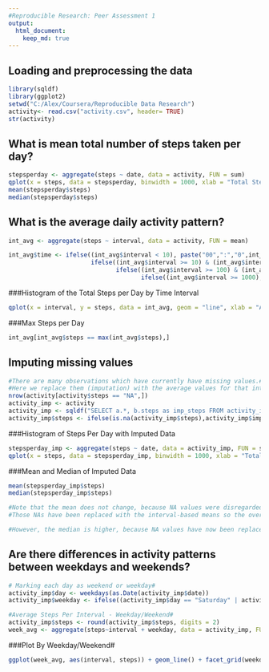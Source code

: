 ```yaml
---
#Reproducible Research: Peer Assessment 1
output: 
  html_document:
    keep_md: true
---
```




## Loading and preprocessing the data
```r
library(sqldf)
library(ggplot2)
setwd("C:/Alex/Coursera/Reproducible Data Research")
activity<- read.csv("activity.csv", header= TRUE)
str(activity)
```

## What is mean total number of steps taken per day?
```r
stepsperday <- aggregate(steps ~ date, data = activity, FUN = sum)
qplot(x = steps, data = stepsperday, binwidth = 1000, xlab = "Total Steps Per Day")
mean(stepsperday$steps)
median(stepsperday$steps)
```


## What is the average daily activity pattern?
```r
int_avg <- aggregate(steps ~ interval, data = activity, FUN = mean)

int_avg$time <- ifelse((int_avg$interval < 10), paste("00",":","0",int_avg$interval,sep = ""), 
                       ifelse((int_avg$interval >= 10) & (int_avg$interval <100),paste("00",":",int_avg$interval, sep = ""),
                              ifelse((int_avg$interval >= 100) & (int_avg$interval <1000),paste("0",substr(int_avg$interval,1,1),":",substr(int_avg$interval,2,3), sep = ""),
                                     ifelse((int_avg$interval >= 1000), paste(substr(int_avg$interval,1,2),":",substr(int_avg$interval,3,4),sep = ""),"NA"))))
```

###Histogram of the Total Steps per Day by Time Interval
```r
qplot(x = interval, y = steps, data = int_avg, geom = "line", xlab = "Average Steps Per Day By Time")
```

###Max Steps per Day
```r
int_avg[int_avg$steps == max(int_avg$steps),]
```

## Imputing missing values
```r
#There are many observations which have currently have missing values.#
#Here we replace them (imputation) with the average values for that interval, which is calculated above.#
nrow(activity[activity$steps == "NA",])
activity_imp <- activity
activity_imp <- sqldf("SELECT a.*, b.steps as imp_steps FROM activity_imp a LEFT JOIN int_avg b USING(interval)")
activity_imp$steps <- ifelse(is.na(activity_imp$steps),activity_imp$imp_steps, activity_imp$steps)
```


###Histogram of Steps Per Day with Imputed Data
```r
stepsperday_imp <- aggregate(steps ~ date, data = activity_imp, FUN = sum)
qplot(x = steps, data = stepsperday_imp, binwidth = 1000, xlab = "Total Steps Per Day")
```

###Mean and Median of Imputed Data
```r
mean(stepsperday_imp$steps)
median(stepsperday_imp$steps)

#Note that the mean does not change, because NA values were disregarded in the original data.# 
#Those NAs have been replaced with the interval-based means so the overall mean remains the same.#

#However, the median is higher, because NA values have now been replaced by actual values.#
```

## Are there differences in activity patterns between weekdays and weekends?
```r
# Marking each day as weekend or weekday#
activity_imp$day <- weekdays(as.Date(activity_imp$date))
activity_imp$weekday <- ifelse((activity_imp$day == "Saturday" | activity_imp$day == "Sunday"),"Weekend","Weekday")

#Average Steps Per Interval - Weekday/Weekend#
activity_imp$steps <- round(activity_imp$steps, digits = 2)
week_avg <- aggregate(steps~interval + weekday, data = activity_imp, FUN = mean)
```

###Plot By Weekday/Weekend#
```r
ggplot(week_avg, aes(interval, steps)) + geom_line() + facet_grid(weekday ~ .) + xlab("5-minute interval") + ylab("Number of Steps")
```
